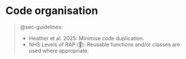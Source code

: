 # Code organisation {#sec-code_structure}

> @sec-guidelines:
>
> * Heather et al. 2025: Minimise code duplication.
> * NHS Levels of RAP (🥈): Reusable functions and/or classes are used where appropriate.